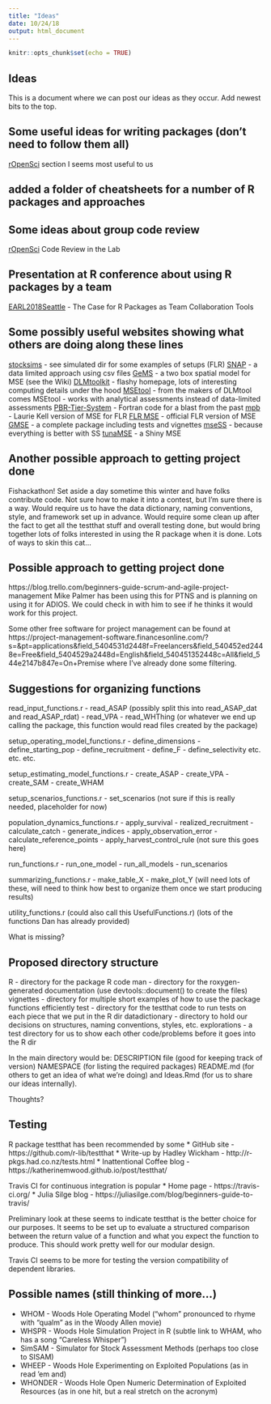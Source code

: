 ```yaml
---
title: "Ideas"
date: 10/24/18
output: html_document
---
```


```r
knitr::opts_chunk$set(echo = TRUE)
```

## Ideas

This is a document where we can post our ideas as they occur. Add newest bits to the top.

## Some useful ideas for writing packages (don't need to follow them all)
[rOpenSci](https://ropensci.github.io/dev_guide/) section I seems most useful to us

## added a folder of cheatsheets for a number of R packages and approaches

## Some ideas about group code review
[rOpenSci](https://ropensci.org/blog/2018/11/29/codereview/) Code Review in the Lab

## Presentation at R conference about using R packages by a team
[EARL2018Seattle](https://earlconf.com/_downloads/us_speakers/Seattle/Stephanie-Kirmer%20v2.pdf) - The Case for 
R Packages as Team Collaboration Tools

## Some possibly useful websites showing what others are doing along these lines
[stocksims](https://github.com/datalimited/stocksims) - see simulated dir for some examples of setups (FLR)
[SNAP](https://github.com/SNAPwg/SNAP) - a data limited approach using csv files
[GeMS](https://github.com/szuwalski/GeMS) - a two box spatial model for MSE (see the Wiki)
[DLMtoolkit](https://www.datalimitedtoolkit.org/) - flashy homepage, lots of interesting computing details under the hood
[MSEtool](https://rdrr.io/cran/MSEtool/) - from the makers of DLMtool comes MSEtool - works with analytical assessments instead of data-limited assessments
[PBR-Tier-System](https://github.com/John-Brandon/PBR-Tier-System) - Fortran code for a blast from the past
[mpb](https://github.com/laurieKell/mpb) - Laurie Kell version of MSE for FLR
[FLR MSE](https://github.com/flr/mse) - official FLR version of MSE
[GMSE](https://github.com/ConFooBio/gmse) - a complete package including tests and vignettes
[mseSS](https://github.com/cgrandin/msess) - because everything is better with SS
[tunaMSE](https://puntapps.shinyapps.io/tunamse/) - a Shiny MSE

## Another possible approach to getting project done
Fishackathon! Set aside a day sometime this winter and have folks contribute code. Not sure how to make it into a contest, but I'm sure there is a way. Would require us to have the data dictionary, naming conventions, style, and framework set up in advance. Would require some clean up after the fact to get all the testthat stuff and overall testing done, but would bring together lots of folks interested in using the R package when it is done. Lots of ways to skin this cat...

## Possible approach to getting project done
https://blog.trello.com/beginners-guide-scrum-and-agile-project-management
Mike Palmer has been using this for PTNS and is planning on using it for ADIOS. We could check in with him to see if he thinks it would work for this project.

Some other free software for project management can be found at https://project-management-software.financesonline.com/?s=&pt=applications&field_5404531d2448f=Freelancers&field_540452ed2448e=Free&field_5404529a2448d=English&field_540451352448c=All&field_544e2147b847e=On+Premise where I've already done some filtering.

## Suggestions for organizing functions

read_input_functions.r
- read_ASAP (possibly split this into read_ASAP_dat and read_ASAP_rdat)
- read_VPA
- read_WHThing (or whatever we end up calling the package, this function would read files created by the package)

setup_operating_model_functions.r
- define_dimensions
- define_starting_pop
- define_recruitment
- define_F
- define_selectivity
etc. etc. etc.

setup_estimating_model_functions.r
- create_ASAP
- create_VPA
- create_SAM
- create_WHAM

setup_scenarios_functions.r
- set_scenarios (not sure if this is really needed, placeholder for now)

population_dynamics_functions.r
- apply_survival
- realized_recruitment
- calculate_catch
- generate_indices
- apply_observation_error
- calculate_reference_points
- apply_harvest_control_rule (not sure this goes here)

run_functions.r
- run_one_model
- run_all_models
- run_scenarios

summarizing_functions.r
- make_table_X
- make_plot_Y
(will need lots of these, will need to think how best to organize them once we start producing results)

utility_functions.r (could also call this UsefulFunctions.r)
(lots of the functions Dan has already provided)

What is missing?

## Proposed directory structure

R - directory for the package R code
man - directory for the roxygen-generated documentation (use devtools::document() to create the files)
vignettes - directory for multiple short examples of how to use the package functions efficiently
test - directory for the testthat code to run tests on each piece that we put in the R dir
datadictionary - directory to hold our decisions on structures, naming conventions, styles, etc.
explorations - a test directory for us to show each other code/problems before it goes into the R dir

In the main directory would be: 
DESCRIPTION file (good for keeping track of version)
NAMESPACE (for listing the required packages)
README.md (for others to get an idea of what we're doing) and 
Ideas.Rmd (for us to share our ideas internally). 

Thoughts?

## Testing

R package testthat has been recommended by some
* GitHub site - https://github.com/r-lib/testthat
* Write-up by Hadley Wickham - http://r-pkgs.had.co.nz/tests.html
* Inattentional Coffee blog - https://katherinemwood.github.io/post/testthat/

Travis CI for continuous integration is popular
* Home page - https://travis-ci.org/
* Julia Silge blog - https://juliasilge.com/blog/beginners-guide-to-travis/

Preliminary look at these seems to indicate testthat is the better choice for our purposes. It seems to be set up to evaluate a structured comparison between the return value of a function and what you expect the function to produce. This should work pretty well for our modular design. 

Travis CI seems to be more for testing the version compatibility of dependent libraries.

## Possible names (still thinking of more...)

* WHOM - Woods Hole Operating Model ("whom" pronounced to rhyme with "qualm" as in the Woody Allen movie)
* WHSPR - Woods Hole Simulation Project in R (subtle link to WHAM, who has a song "Careless Whisper")
* SimSAM - Simulator for Stock Assessment Methods (perhaps too close to SISAM)
* WHEEP - Woods Hole Experimenting on Exploited Populations (as in read 'em and)
* WHONDER - Woods Hole Open Numeric Determination of Exploited Resources (as in one hit, but a real stretch on the acronym)


